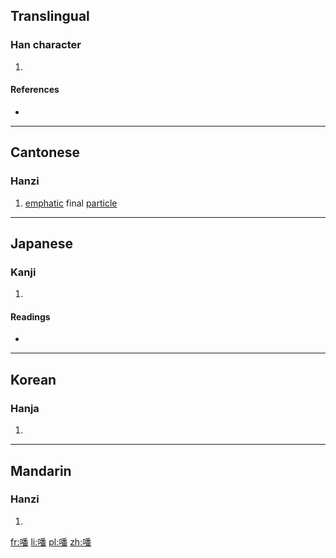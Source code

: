 ==Translingual==

===Han character===
{{Han char|rn=30|rad=口|as=12|sn=15|four=|canj=口竹木田 (RHDW)|ids=⿰[[口]][[番]]}}

# {{defn|Han|sort=口12}}

====References====
* {{Han ref|kx=0208.070|dkj=04287|dj=0431.040|hdz=10685.090|uh=5643|ud=22083}}

----

==Cantonese==

===Hanzi===
{{yue-hanzi|jyut=[[bo3]]|y=bo3}}

# [[emphatic]] final [[particle]]

----

==Japanese==

===Kanji===
{{ja-kanji|grade=|rs=口12}}

# {{defn|lang=ja|sort=口12}}

====Readings====
* {{ja-readings|on=[[はん]] (han), [[ぼん]] (bon)|kun=[[こえ]] (koe)}}

----

==Korean==

===Hanja===
{{ko-hanja|hangeul=건|rv=eon|mr=ŏn}}

# {{defn|lang=ko|sort=口12}}

----

==Mandarin==

===Hanzi===
{{cmn-hanzi|pin=[[fān]] ([[fan1]])|wg=fan<sup>1</sup>}}

# {{defn|lang=cmn|sort=口12}}

[[fr:噃]]
[[li:噃]]
[[pl:噃]]
[[zh:噃]]
